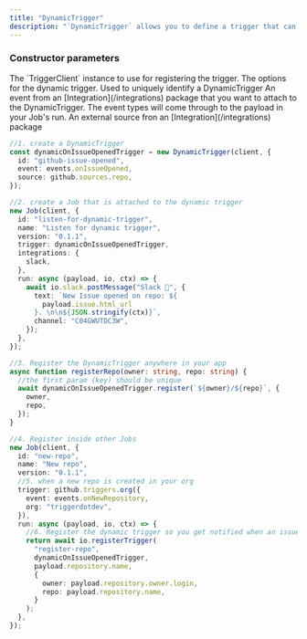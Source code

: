 ```yaml
---
title: "DynamicTrigger"
description: "`DynamicTrigger` allows you to define a trigger that can be configured dynamically at runtime."
---
```


### Constructor parameters

<ResponseField name="client" type="TriggerClient" required>
  The `TriggerClient` instance to use for registering the trigger.
</ResponseField>
<ResponseField name="options" type="DynamicTriggerOptions" required>
  The options for the dynamic trigger.
  <Expandable title="options" defaultOpen>
    <ResponseField name="id" type="string" required>
      Used to uniquely identify a DynamicTrigger
    </ResponseField>
    <ResponseField name="event" type="event" required>
      An event from an [Integration](/integrations) package that you want to
      attach to the DynamicTrigger. The event types will come through to the
      payload in your Job's run.
    </ResponseField>
    <ResponseField name="source" type="source" required>
      An external source fron an [Integration](/integrations) package
    </ResponseField>
  </Expandable>
</ResponseField>

<RequestExample>

```typescript DynamicTrigger
//1. create a DynamicTrigger
const dynamicOnIssueOpenedTrigger = new DynamicTrigger(client, {
  id: "github-issue-opened",
  event: events.onIssueOpened,
  source: github.sources.repo,
});

//2. create a Job that is attached to the dynamic trigger
new Job(client, {
  id: "listen-for-dynamic-trigger",
  name: "Listen for dynamic trigger",
  version: "0.1.1",
  trigger: dynamicOnIssueOpenedTrigger,
  integrations: {
    slack,
  },
  run: async (payload, io, ctx) => {
    await io.slack.postMessage("Slack 📝", {
      text: `New Issue opened on repo: ${
        payload.issue.html_url
      }. \n\n${JSON.stringify(ctx)}`,
      channel: "C04GWUTDC3W",
    });
  },
});

//3. Register the DynamicTrigger anywhere in your app
async function registerRepo(owner: string, repo: string) {
  //the first param (key) should be unique
  await dynamicOnIssueOpenedTrigger.register(`${owner}/${repo}`, {
    owner,
    repo,
  });
}

//4. Register inside other Jobs
new Job(client, {
  id: "new-repo",
  name: "New repo",
  version: "0.1.1",
  //5. when a new repo is created in your org
  trigger: github.triggers.org({
    event: events.onNewRepository,
    org: "triggerdotdev",
  }),
  run: async (payload, io, ctx) => {
    //6. Register the dynamic trigger so you get notified when an issue is opened
    return await io.registerTrigger(
      "register-repo",
      dynamicOnIssueOpenedTrigger,
      payload.repository.name,
      {
        owner: payload.repository.owner.login,
        repo: payload.repository.name,
      }
    );
  },
});
```

</RequestExample>
